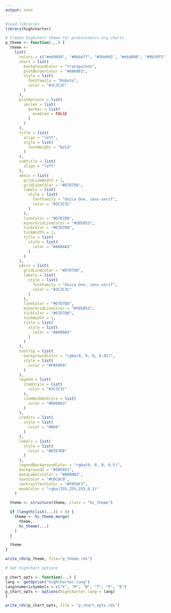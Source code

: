 ```yaml
---
output: none
---
```


```r
#load libraries
library(highcharter)
```

```r

# Create highchart theme for proteinomics.org charts
p_theme <- function(...) {
  theme <-
    list(
      colors = c("#e60049", "#0bb4ff", "#50e991", "#e6d800", "#9b19f5", "#ffa300", "#dc0ab4", "#b3d4ff", "#00bfa0"),
      chart = list(
        backgroundColor = "transparent",
        plotBorderColor = "#606063",
        style = list(
          fontFamily = "Roboto",
          color = "#3C3C3C"
        )
      ),
      plotOptions = list(
        series = list(
          marker = list(
            enabled = FALSE
          )
        )
      ),
      title = list(
        align = "left",
        style = list(
          fontWeight = "bold"
        )
      ),
      subtitle = list(
        align = "left"
      ),
      xAxis = list(
        gridLineWidth = 1,
        gridLineColor = "#D7D7D8",
        labels = list(
          style = list(
            fontFamily = "Unica One, sans-serif",
            color = "#3C3C3C"
          )
        ),
        lineColor = "#D7D7D8",
        minorGridLineColor = "#505053",
        tickColor = "#D7D7D8",
        tickWidth = 1,
        title = list(
          style = list(
            color = "#A0A0A3"
          )
        )
      ),
      yAxis = list(
        gridLineColor = "#D7D7D8",
        labels = list(
          style = list(
            fontFamily = "Unica One, sans-serif",
            color = "#3C3C3C"
          )
        ),
        lineColor = "#D7D7D8",
        minorGridLineColor = "#505053",
        tickColor = "#D7D7D8",
        tickWidth = 1,
        title = list(
          style = list(
            color = "#A0A0A3"
          )
        )
      ),
      tooltip = list(
        backgroundColor = "rgba(0, 0, 0, 0.85)",
        style = list(
          color = "#F0F0F0"
        )
      ),
      legend = list(
        itemStyle = list(
          color = "#3C3C3C"
        ),
        itemHiddenStyle = list(
          color = "#606063"
        )
      ),
      credits = list(
        style = list(
          color = "#666"
        )
      ),
      labels = list(
        style = list(
          color = "#D7D7D8"
        )
      ),
      legendBackgroundColor = "rgba(0, 0, 0, 0.5)",
      background2 = "#505053",
      dataLabelsColor = "#B0B0B3",
      textColor = "#C0C0C0",
      contrastTextColor = "#F0F0F3",
      maskColor = "rgba(255,255,255,0.3)"
    )

  theme <- structure(theme, class = "hc_theme")

  if (length(list(...)) > 0) {
    theme <- hc_theme_merge(
      theme,
      hc_theme(...)
    )
  }

  theme
}

write_rds(p_theme, file="p_theme.rds")

# Set highchart options

p_chart_opts <- function(...) {
lang <- getOption("highcharter.lang")
lang$numericSymbols = c("k", "M", "B", "T", "P", "E")
p_chart_opts <- options(highcharter.lang = lang)
}

write_rds(p_chart_opts, file = "p_chart_opts.rds")



```